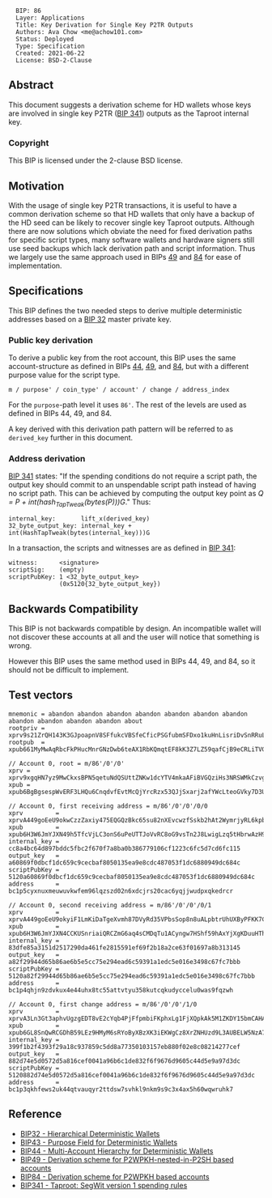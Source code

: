 <pre>
  BIP: 86
  Layer: Applications
  Title: Key Derivation for Single Key P2TR Outputs
  Authors: Ava Chow <me@achow101.com>
  Status: Deployed
  Type: Specification
  Created: 2021-06-22
  License: BSD-2-Clause
</pre>

==Abstract==

This document suggests a derivation scheme for HD wallets whose keys are involved in single key
P2TR ([[bip-0341.mediawiki|BIP 341]]) outputs as the Taproot internal key.

===Copyright===

This BIP is licensed under the 2-clause BSD license.

==Motivation==

With the usage of single key P2TR transactions, it is useful to have a common derivation scheme so
that HD wallets that only have a backup of the HD seed can be likely to recover single key Taproot
outputs. Although there are now solutions which obviate the need for fixed derivation paths for
specific script types, many software wallets and hardware signers still use seed backups which
lack derivation path and script information. Thus we largely use the same approach used in BIPs
[[bip-0049.mediawiki|49]] and [[bip-0084.mediawiki|84]] for ease of implementation.

==Specifications==

This BIP defines the two needed steps to derive multiple deterministic addresses based on a
[[bip-0032.mediawiki|BIP 32]] master private key.

===Public key derivation===

To derive a public key from the root account, this BIP uses the same account-structure as
defined in BIPs [[bip-0044.mediawiki|44]], [[bip-0049.mediawiki|49]], and [[bip-0084.mediawiki|84]],
but with a different purpose value for the script type.

<pre>
m / purpose' / coin_type' / account' / change / address_index
</pre>

For the <tt>purpose</tt>-path level it uses <tt>86'</tt>.
The rest of the levels are used as defined in BIPs 44, 49, and 84.

A key derived with this derivation path pattern will be referred to as <tt>derived_key</tt> further
in this document.

===Address derivation===


[[bip-0341.mediawiki#cite_ref-22-0|BIP 341]] states: "If the spending conditions do not require a
script path, the output key should commit to an unspendable script path instead of having no
script path. This can be achieved by computing the output key point as
''Q = P + int(hash<sub>TapTweak</sub>(bytes(P)))G''." Thus:

<pre>
internal_key:       lift_x(derived_key)
32_byte_output_key: internal_key + int(HashTapTweak(bytes(internal_key)))G
</pre>

In a transaction, the scripts and witnesses are as defined in
[[bip-0341.mediawiki#specification|BIP 341]]:

<pre>
witness:      <signature>
scriptSig:    (empty)
scriptPubKey: 1 <32_byte_output_key>
              (0x5120{32_byte_output_key})
</pre>

==Backwards Compatibility==

This BIP is not backwards compatible by design.
An incompatible wallet will not discover these accounts at all and the user will notice that
something is wrong.

However this BIP uses the same method used in BIPs 44, 49, and 84, so it should not be difficult
to implement.

==Test vectors==

<pre>
mnemonic = abandon abandon abandon abandon abandon abandon abandon abandon abandon abandon abandon about
rootpriv = xprv9s21ZrQH143K3GJpoapnV8SFfukcVBSfeCficPSGfubmSFDxo1kuHnLisriDvSnRRuL2Qrg5ggqHKNVpxR86QEC8w35uxmGoggxtQTPvfUu
rootpub  = xpub661MyMwAqRbcFkPHucMnrGNzDwb6teAX1RbKQmqtEF8kK3Z7LZ59qafCjB9eCRLiTVG3uxBxgKvRgbubRhqSKXnGGb1aoaqLrpMBDrVxga8

// Account 0, root = m/86'/0'/0'
xprv = xprv9xgqHN7yz9MwCkxsBPN5qetuNdQSUttZNKw1dcYTV4mkaAFiBVGQziHs3NRSWMkCzvgjEe3n9xV8oYywvM8at9yRqyaZVz6TYYhX98VjsUk
xpub = xpub6BgBgsespWvERF3LHQu6CnqdvfEvtMcQjYrcRzx53QJjSxarj2afYWcLteoGVky7D3UKDP9QyrLprQ3VCECoY49yfdDEHGCtMMj92pReUsQ

// Account 0, first receiving address = m/86'/0'/0'/0/0
xprv         = xprvA449goEeU9okwCzzZaxiy475EQGQzBkc65su82nXEvcwzfSskb2hAt2WymrjyRL6kpbVTGL3cKtp9herYXSjjQ1j4stsXXiRF7kXkCacK3T
xpub         = xpub6H3W6JmYJXN49h5TfcVjLC3onS6uPeUTTJoVvRC8oG9vsTn2J8LwigLzq5tHbrwAzH9DGo6ThGUdWsqce8dGfwHVBxSbixjDADGGdzF7t2B
internal_key = cc8a4bc64d897bddc5fbc2f670f7a8ba0b386779106cf1223c6fc5d7cd6fc115
output_key   = a60869f0dbcf1dc659c9cecbaf8050135ea9e8cdc487053f1dc6880949dc684c
scriptPubKey = 5120a60869f0dbcf1dc659c9cecbaf8050135ea9e8cdc487053f1dc6880949dc684c
address      = bc1p5cyxnuxmeuwuvkwfem96lqzszd02n6xdcjrs20cac6yqjjwudpxqkedrcr

// Account 0, second receiving address = m/86'/0'/0'/0/1
xprv         = xprvA449goEeU9okyiF1LmKiDaTgeXvmh87DVyRd35VPbsSop8n8uALpbtrUhUXByPFKK7C2yuqrB1FrhiDkEMC4RGmA5KTwsE1aB5jRu9zHsuQ
xpub         = xpub6H3W6JmYJXN4CCKUSnriaiQRCZmG6aq4sCMDqTu1ACyngw7HShf59hAxYjXgKDuuHThVEUzdHrc3aXCr9kfvQvZPit5dnD3K9xVRBzjK3rX
internal_key = 83dfe85a3151d2517290da461fe2815591ef69f2b18a2ce63f01697a8b313145
output_key   = a82f29944d65b86ae6b5e5cc75e294ead6c59391a1edc5e016e3498c67fc7bbb
scriptPubKey = 5120a82f29944d65b86ae6b5e5cc75e294ead6c59391a1edc5e016e3498c67fc7bbb
address      = bc1p4qhjn9zdvkux4e44uhx8tc55attvtyu358kutcqkudyccelu0was9fqzwh

// Account 0, first change address = m/86'/0'/0'/1/0
xprv         = xprvA3Ln3Gt3aphvUgzgEDT8vE2cYqb4PjFfpmbiFKphxLg1FjXQpkAk5M1ZKDY15bmCAHA35jTiawbFuwGtbDZogKF1WfjwxML4gK7WfYW5JRP
xpub         = xpub6GL8SnQwRCGDhB59LEz9HMyM6sRYoByXBzXK3iEKWgCz8XrZNHUzd9L3AUBELW5NzA7dEFvMas1F84TuPH3xqdUA5tumaGWFgihJzWytXe3
internal_key = 399f1b2f4393f29a18c937859c5dd8a77350103157eb880f02e8c08214277cef
output_key   = 882d74e5d0572d5a816cef0041a96b6c1de832f6f9676d9605c44d5e9a97d3dc
scriptPubKey = 5120882d74e5d0572d5a816cef0041a96b6c1de832f6f9676d9605c44d5e9a97d3dc
address      = bc1p3qkhfews2uk44qtvauqyr2ttdsw7svhkl9nkm9s9c3x4ax5h60wqwruhk7
</pre>

==Reference==

* [[bip-0032.mediawiki|BIP32 - Hierarchical Deterministic Wallets]]
* [[bip-0043.mediawiki|BIP43 - Purpose Field for Deterministic Wallets]]
* [[bip-0044.mediawiki|BIP44 - Multi-Account Hierarchy for Deterministic Wallets]]
* [[bip-0049.mediawiki|BIP49 - Derivation scheme for P2WPKH-nested-in-P2SH based accounts]]
* [[bip-0084.mediawiki|BIP84 - Derivation scheme for P2WPKH based accounts]]
* [[bip-0341.mediawiki|BIP341 - Taproot: SegWit version 1 spending rules]]
